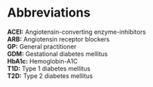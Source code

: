 # Abbreviations {.unnumbered}

**ACEI:** Angiotensin-converting enzyme-inhibitors\
**ARB:** Angiotensin receptor blockers\
**GP:** General practitioner\
**GDM:** Gestational diabetes mellitus\
**HbA1c:** Hemoglobin-A1C\
**T1D:** Type 1 diabetes mellitus\
**T2D:** Type 2 diabetes mellitus\
